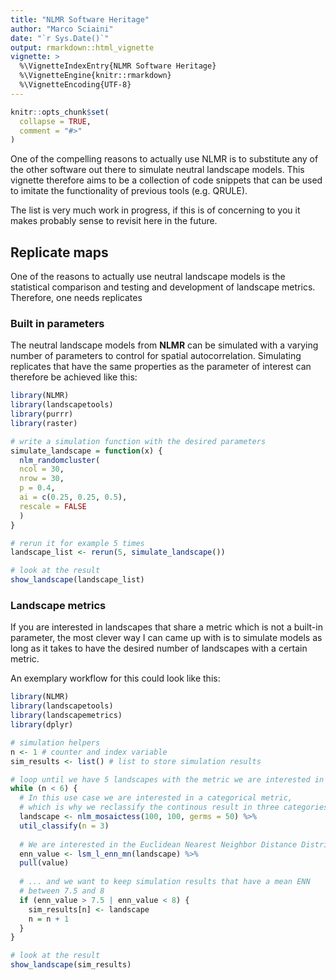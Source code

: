 ```yaml
---
title: "NLMR Software Heritage"
author: "Marco Sciaini"
date: "`r Sys.Date()`"
output: rmarkdown::html_vignette
vignette: >
  %\VignetteIndexEntry{NLMR Software Heritage}
  %\VignetteEngine{knitr::rmarkdown}
  %\VignetteEncoding{UTF-8}
---
```


```r
knitr::opts_chunk$set(
  collapse = TRUE,
  comment = "#>"
)
```

One of the compelling reasons to actually use NLMR is to substitute any of the
other software out there to simulate neutral landscape models. 
This vignette therefore aims to be a collection of code snippets that can be used
to imitate the functionality of previous tools (e.g. QRULE).

The list is very much work in progress, if this is of concerning to you it makes
probably sense to revisit here in the future.

## Replicate maps

One of the reasons to actually use neutral landscape models is the statistical
comparison and testing and development of landscape metrics. Therefore, one needs
replicates 

### Built in parameters

The neutral landscape models from **NLMR** can be simulated with a varying 
number of parameters to control for spatial autocorrelation. Simulating 
replicates that have the same properties as the parameter of interest can 
therefore be achieved like this:

```r
library(NLMR)
library(landscapetools)
library(purrr)
library(raster)

# write a simulation function with the desired parameters
simulate_landscape = function(x) {
  nlm_randomcluster(
  ncol = 30,
  nrow = 30,
  p = 0.4,
  ai = c(0.25, 0.25, 0.5),
  rescale = FALSE
  )
}

# rerun it for example 5 times
landscape_list <- rerun(5, simulate_landscape()) 

# look at the result
show_landscape(landscape_list)
```

### Landscape metrics

If you are interested in landscapes that share a metric which is not a built-in 
parameter, the most clever way I can came up with is to simulate models as long as 
it takes to have the desired number of landscapes with a certain metric.

An exemplary workflow for this could look like this:

```r
library(NLMR)
library(landscapetools)
library(landscapemetrics)
library(dplyr)

# simulation helpers
n <- 1 # counter and index variable
sim_results <- list() # list to store simulation results

# loop until we have 5 landscapes with the metric we are interested in
while (n < 6) {
  # In this use case we are interested in a categorical metric,
  # which is why we reclassify the continous result in three categories
  landscape <- nlm_mosaictess(100, 100, germs = 50) %>%
  util_classify(n = 3)
  
  # We are interested in the Euclidean Nearest Neighbor Distance Distribution
  enn_value <- lsm_l_enn_mn(landscape) %>%
  pull(value)
  
  # ... and we want to keep simulation results that have a mean ENN
  # between 7.5 and 8
  if (enn_value > 7.5 | enn_value < 8) {
    sim_results[n] <- landscape
    n = n + 1
  }
}

# look at the result
show_landscape(sim_results)
```
